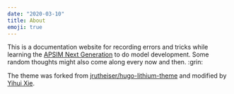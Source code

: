```yaml
---
date: "2020-03-10"
title: About
emoji: true
---
```


This is a documentation website for recording errors and tricks while learning the [APSIM Next Generation](https://apsimnextgeneration.netlify.com/) to do model development. Some random thoughts might also come along every now and then. :grin: 




The theme was forked from [jrutheiser/hugo-lithium-theme](https://github.com/jrutheiser/hugo-lithium-theme) and modified by [Yihui Xie](https://github.com/yihui/hugo-lithium).


